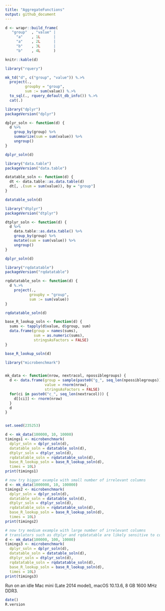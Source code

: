 ```yaml
---
title: "AggregateFunctions"
output: github_document
---
```




```r
d <- wrapr::build_frame(
   "group"  , "value" |
     "a"    , 1L      |
     "a"    , 2L      |
     "b"    , 3L      |
     "b"    , 4L      )

knitr::kable(d)
```

```r
library("rquery")

mk_td("d", c("group", "value")) %.>%
  project(., 
         groupby = "group", 
         sum := sum(value)) %.>%
  to_sql(., rquery_default_db_info()) %.>%
  cat(.)
```


```r
library("dplyr")
packageVersion("dplyr")

dplyr_soln <- function(d) {
  d %>% 
    group_by(group) %>%
    summarize(sum = sum(value)) %>%
    ungroup()
}

dplyr_soln(d)
```

```r
library("data.table")
packageVersion("data.table")

datatable_soln <- function(d) {
  dt <- data.table::as.data.table(d)
  dt[, .(sum = sum(value)), by = "group"]
}

datatable_soln(d)
```

```r
library("dtplyr")
packageVersion("dtplyr")

dtplyr_soln <- function(d) {
  d %>% 
    data.table::as.data.table() %>%
    group_by(group) %>%
    mutate(sum = sum(value)) %>%
    ungroup()
}

dplyr_soln(d)
```


```r
library("rqdatatable")
packageVersion("rqdatatable")

rqdatatable_soln <- function(d) {
  d %.>%
    project(., 
           groupby = "group", 
           sum := sum(value))
}

rqdatatable_soln(d)
```


```r
base_R_lookup_soln <- function(d) {
  sums <- tapply(d$value, d$group, sum)
  data.frame(group = names(sums),
             sum = as.numeric(sums),
             stringsAsFactors = FALSE)
}

base_R_lookup_soln(d)
```


```r
library("microbenchmark")


mk_data <- function(nrow, nextracol, npossiblegroups) {
  d <- data.frame(group = sample(paste0("g_", seq_len(npossiblegroups)), nrow, replace = TRUE),
                  value = rnorm(nrow),
                  stringsAsFactors = FALSE)
  for(ci in paste0("c_", seq_len(nextracol))) {
    d[[ci]] <- rnorm(nrow)
  }
  d
}


set.seed(235253)

d <- mk_data(100000, 10, 10000)
timings1 <- microbenchmark(
  dplyr_soln = dplyr_soln(d),
  datatable_soln = datatable_soln(d),
  dtplyr_soln = dtplyr_soln(d),
  rqdatatable_soln = rqdatatable_soln(d),
  base_R_lookup_soln = base_R_lookup_soln(d),
  times = 10L)
print(timings1)

# now try bigger example with small number of irrelevant columns
d <- mk_data(1000000, 10, 100000)
timings2 <- microbenchmark(
  dplyr_soln = dplyr_soln(d),
  datatable_soln = datatable_soln(d),
  dtplyr_soln = dtplyr_soln(d),
  rqdatatable_soln = rqdatatable_soln(d),
  base_R_lookup_soln = base_R_lookup_soln(d),
  times = 10L)
print(timings2)

# now try medium example with large number of irrelevant columns
# translators such as dtplyr and rqdatatable are likely sensitive to column counts
d <- mk_data(100000, 100, 10000)
timings3 <- microbenchmark(
  dplyr_soln = dplyr_soln(d),
  datatable_soln = datatable_soln(d),
  dtplyr_soln = dtplyr_soln(d),
  rqdatatable_soln = rqdatatable_soln(d),
  base_R_lookup_soln = base_R_lookup_soln(d),
  times = 10L)
print(timings3)
```


Run on an idle Mac mini (Late 2014 model), macOS 10.13.6, 8 GB 1600 MHz DDR3.

```r
date()
R.version
```



